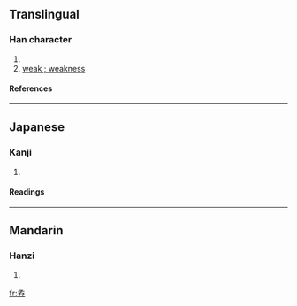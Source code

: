 ==Translingual==
===Han character===
{{Han char|rn=39|rad=子|as=06|sn=9|four=|canj=弓木弓木木 (NDNDD)}}
# {{defn|Han|sort=子06}}
# [[weak ; weakness]]
====References====
{{Han ref|kx=0279.140|dkj=06976|dj=0548.090|hdz=21015.150|uh=5B68|ud=23400}}
----

==Japanese==
===Kanji===
{{ja-kanji|grade=|rs=子06}}
# {{defn|Japanese}} 
====Readings====
{{ja-readings|on=[[せん]] (sen), [[じゅう]] (jū), [[にゅう]] (nyū)|kun=[[つつしむ]] (tsutsushimu), [[よわい]] (yowai), [[みなお]] (minashgo)}}
----
==Mandarin==
===Hanzi===
{{cmn-hanzi|pin=[[zhuǎn]] ([[zhuan3]])|wg=chuan<sup>3</sup>}}
# {{defn|Mandarin}}

[[fr:孨]]